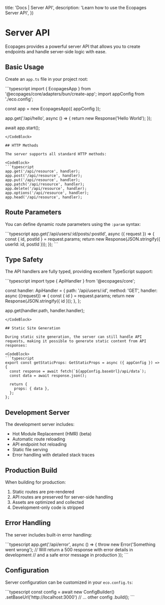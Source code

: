

  title: 'Docs | Server API',
  description: 'Learn how to use the Ecopages Server API',
})

# Server API

Ecopages provides a powerful server API that allows you to create endpoints and handle server-side logic with ease.

## Basic Usage

Create an `app.ts` file in your project root:

<CodeBlock>
```typescript
import { EcopagesApp } from '@ecopages/core/adapters/bun/create-app';
import appConfig from './eco.config';

const app = new EcopagesApp({ appConfig });

app.get('/api/hello', async () => {
  return new Response('Hello World');
});

await app.start();
```
</CodeBlock>

## HTTP Methods

The server supports all standard HTTP methods:

<CodeBlock>
```typescript
app.get('/api/resource', handler);
app.post('/api/resource', handler);
app.put('/api/resource', handler);
app.patch('/api/resource', handler);
app.delete('/api/resource', handler);
app.options('/api/resource', handler);
app.head('/api/resource', handler);
```
</CodeBlock>

## Route Parameters

You can define dynamic route parameters using the `:param` syntax:

<CodeBlock>
```typescript
app.get('/api/users/:id/posts/:postId', async ({ request }) => {
  const { id, postId } = request.params;
  return new Response(JSON.stringify({ userId: id, postId }));
});
```
</CodeBlock>

## Type Safety

The API handlers are fully typed, providing excellent TypeScript support:

<CodeBlock>
```typescript
import type { ApiHandler } from '@ecopages/core';

const handler: ApiHandler = {
  path: '/api/users/:id',
  method: 'GET',
  handler: async ({request}) => {
    const { id } = request.params;
    return new Response(JSON.stringify({ id }));
  },
};

app.get(handler.path, handler.handler);
```
</CodeBlock>

## Static Site Generation

During static site generation, the server can still handle API requests, making it possible to generate static content from API responses:

<CodeBlock>
```typescript
export const getStaticProps: GetStaticProps = async ({ appConfig }) => {
  const response = await fetch(`${appConfig.baseUrl}/api/data`);
  const data = await response.json();
  
  return {
    props: { data },
  };
};
```
</CodeBlock>

## Development Server

The development server includes:

- Hot Module Replacement (HMR) (beta)
- Automatic route reloading
- API endpoint hot reloading
- Static file serving
- Error handling with detailed stack traces

## Production Build

When building for production:

1. Static routes are pre-rendered
2. API routes are preserved for server-side handling
3. Assets are optimized and collected
4. Development-only code is stripped

## Error Handling

The server includes built-in error handling:

<CodeBlock>
```typescript
app.get('/api/error', async () => {
  throw new Error('Something went wrong');
  // Will return a 500 response with error details in development
  // and a safe error message in production
});
```
</CodeBlock>

## Configuration

Server configuration can be customized in your `eco.config.ts`:

<CodeBlock>
```typescript
const config = await new ConfigBuilder()
  .setBaseUrl('http://localhost:3000')
  // ... other config
  .build();
```
</CodeBlock>
